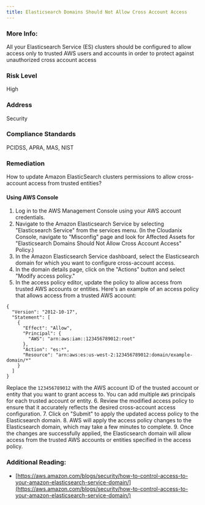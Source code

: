 ```yaml
---
title: Elasticsearch Domains Should Not Allow Cross Account Access
---
```


### More Info:

All your Elasticsearch Service (ES) clusters should be configured to allow access only to trusted AWS users and accounts in order to protect against unauthorized cross account access

### Risk Level

High

### Address

Security

### Compliance Standards

PCIDSS, APRA, MAS, NIST

### Remediation

How to update Amazon ElasticSearch clusters permissions to allow cross-account access from trusted entities?

#### Using AWS Console

1. Log in to the AWS Management Console using your AWS account credentials.
2. Navigate to the Amazon Elasticsearch Service by selecting "Elasticsearch Service" from the services menu.
    (In the Cloudanix Console, navigate to "Misconfig" page and look for Affected Assets for "Elasticsearch Domains Should Not Allow Cross Account Access" Policy.)
3. In the Amazon Elasticsearch Service dashboard, select the Elasticsearch domain for which you want to configure cross-account access.
4. In the domain details page, click on the "Actions" button and select "Modify access policy."
5. In the access policy editor, update the policy to allow access from trusted AWS accounts or entities. Here's an example of an access policy that allows access from a trusted AWS account:
```
{
  "Version": "2012-10-17",
  "Statement": [
    {
      "Effect": "Allow",
      "Principal": {
        "AWS": "arn:aws:iam::123456789012:root"
      },
      "Action": "es:*",
      "Resource": "arn:aws:es:us-west-2:123456789012:domain/example-domain/*"
    }
  ]
}
```
Replace the `123456789012` with the AWS account ID of the trusted account or entity that you want to grant access to. You can add multiple `AWS` principals for each trusted account or entity.
6. Review the modified access policy to ensure that it accurately reflects the desired cross-account access configuration.
7. Click on "Submit" to apply the updated access policy to the Elasticsearch domain.
8. AWS will apply the access policy changes to the Elasticsearch domain, which may take a few minutes to complete.
9. Once the changes are successfully applied, the Elasticsearch domain will allow access from the trusted AWS accounts or entities specified in the access policy.

### Additional Reading:

- [https://aws.amazon.com/blogs/security/how-to-control-access-to-your-amazon-elasticsearch-service-domain/](https://aws.amazon.com/blogs/security/how-to-control-access-to-your-amazon-elasticsearch-service-domain/)
